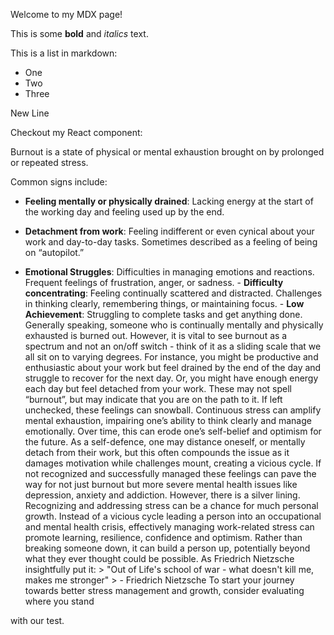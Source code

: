  
 Welcome to my MDX page!
 
This is some **bold** and _italics_ text.
 
This is a list in markdown:
 
- One
- Two
- Three

New Line

Checkout my React component:

<Nav />

Burnout is a state of physical or mental exhaustion brought on by prolonged or repeated stress.

Common signs include:

- **Feeling mentally or physically drained**: Lacking energy at the start of the working day and feeling used up by the end.

- **Detachment from work**: Feeling indifferent or even cynical about your work and day-to-day tasks. Sometimes described as a feeling of being on “autopilot.”

- **Emotional Struggles**: Difficulties in managing emotions and reactions. Frequent feelings of frustration, anger, or sadness. - **Difficulty concentrating**: Feeling continually scattered and distracted. Challenges in thinking clearly, remembering things, or maintaining focus. - **Low Achievement**: Struggling to complete tasks and get anything done. Generally speaking, someone who is continually mentally and physically exhausted is burned out. However, it is vital to see burnout as a spectrum and not an on/off switch - think of it as a sliding scale that we all sit on to varying degrees. For instance, you might be productive and enthusiastic about your work but feel drained by the end of the day and struggle to recover for the next day. Or, you might have enough energy each day but feel detached from your work. These may not spell “burnout”, but may indicate that you are on the path to it. If left unchecked, these feelings can snowball. Continuous stress can amplify mental exhaustion, impairing one’s ability to think clearly and manage emotionally. Over time, this can erode one’s self-belief and optimism for the future. As a self-defence, one may distance oneself, or mentally detach from their work, but this often compounds the issue as it damages motivation while challenges mount, creating a vicious cycle. If not recognized and successfully managed these feelings can pave the way for not just burnout but more severe mental health issues like depression, anxiety and addiction. However, there is a silver lining. Recognizing and addressing stress can be a chance for much personal growth. Instead of a vicious cycle leading a person into an occupational and mental health crisis, effectively managing work-related stress can promote learning, resilience, confidence and optimism. Rather than breaking someone down, it can build a person up, potentially beyond what they ever thought could be possible. As Friedrich Nietzsche insightfully put it: > "Out of Life's school of war - what doesn't kill me, makes me stronger" > - Friedrich Nietzsche To start your journey towards better stress management and growth, consider evaluating where you stand

with our test.
